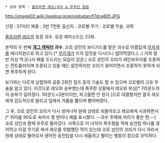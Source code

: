  * 상위 항목 : [[울트라맨 레오/괴수 & 우주인 일람]]

http://image02.wiki.livedoor.jp/e/n/ebatan/f7dce60f.JPG

신장 : 57미터
체중 : 3만 7천톤
출신지 : 코로별
무기 : 코로별 무술, 괴력 

[[울트라맨 레오]]의 등장 괴수. 등장 에피소드는 23화.

본작의 두 번째 '''[[개그 캐릭터]] 괴수'''. 코로 성인의 보디가드를 맡은 괴수로 이름답게 [[무지개]]를 에너지원으로 하고 있다.[* [[무지개]]가 뜨자 입맛을 다시더니 씹어먹었다.(...) 거의 절반 이상 먹고나서 배를 두드리는 모습이 압권.] 코로 성인의 꼬리가 레인보우라를 조종하는 컨트롤러이며 조종되고 있을 때는 얌전하지만 꼬리가 끊어지면서 조종하지 못하게 되면 폭주하게 된다.

보기와는 다르게 날렵하여 공중 2회전 점프 등의 기술도 할 수 있으며 코로별의 고유 무술을 알고 있다. 이것으로 레오와 승부했는데 폭주한 상황에서 레오와 복싱[* 7라운드까지 승부가 길어졌다. 1라운드=3분이지만, 파고들면 안 된다.]으로 대결했지만 결국 레오에게 압도적으로 발리고 입에서 거품을 뿜으며 뻗어버렸다. 

그 후, 코로 성인의 꼬리가 다시 생겨나자 원래 상태로 되돌아오고 레오에게 사과하면서[* 허리를 90도로 숙여서 몇 번이나 예를 표시했다. --괴수 주제에 머리가 좋은 편.--] 코로 성인과 함께 우주로 돌아갔다. 사족으로 이 녀석이 폭주했을 적에 송전탑 하나를 끊어먹고 이걸 무기로 써서 레오를 위협했던 적이 있는데 코로 성인의 꼬리가 다시 자라서 원래 상태로 돌아오자 끊어진 송전탑을 다시 세울려고 벌이는 행동이 참으로 코믹하다.

